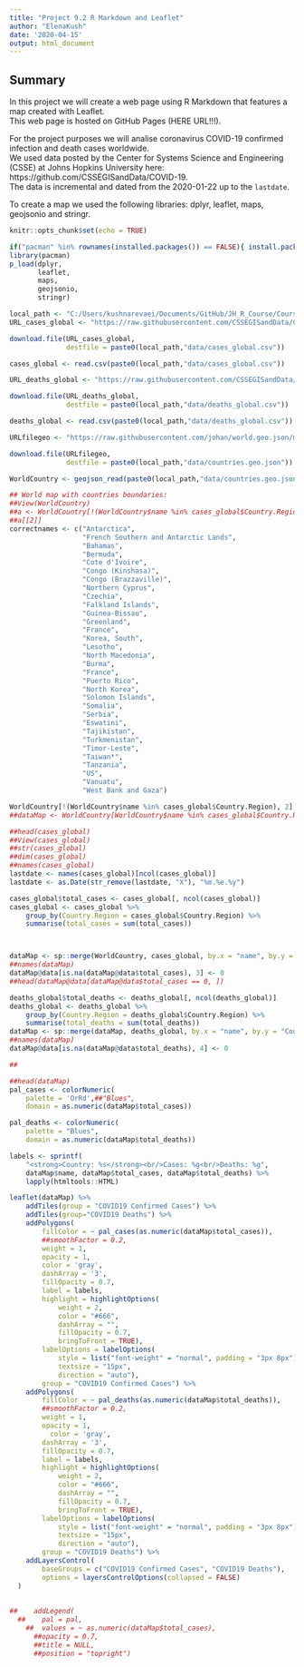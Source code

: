```yaml
---
title: "Project 9.2 R Markdown and Leaflet"
author: "ElenaKush"
date: '2020-04-15'
output: html_document
---
```


## Summary

In this project we will create a web page using R Markdown that features a map created with Leaflet.  
This web page is hosted on GitHub Pages (HERE URL!!!).  

For the project purposes we will analise coronavirus COVID-19 confirmed infection and death cases worldwide.  
We used data posted by the Center for Systems Science and Engineering (CSSE) at Johns Hopkins University here: https://github.com/CSSEGISandData/COVID-19.  
The data is incremental and dated from the 2020-01-22 up to the `lastdate`. 

To create a map we used the following libraries: dplyr, leaflet, maps, geojsonio and stringr.

```r
knitr::opts_chunk$set(echo = TRUE)
```

```r
if("pacman" %in% rownames(installed.packages()) == FALSE){ install.packages("pacman") }
library(pacman)
p_load(dplyr,
       leaflet,
       maps,
       geojsonio, 
       stringr)
```

```r
local_path <- "C:/Users/kushnarevaei/Documents/GitHub/JH_R_Course/Course9/Week2/Project9.2/"
URL_cases_global <- "https://raw.githubusercontent.com/CSSEGISandData/COVID-19/master/csse_covid_19_data/csse_covid_19_time_series/time_series_covid19_confirmed_global.csv"

download.file(URL_cases_global,
              destfile = paste0(local_path,"data/cases_global.csv"))

cases_global <- read.csv(paste0(local_path,"data/cases_global.csv"))

URL_deaths_global <- "https://raw.githubusercontent.com/CSSEGISandData/COVID-19/master/csse_covid_19_data/csse_covid_19_time_series/time_series_covid19_deaths_global.csv"

download.file(URL_deaths_global,
              destfile = paste0(local_path,"data/deaths_global.csv"))

deaths_global <- read.csv(paste0(local_path,"data/deaths_global.csv"))

URLfilegeo <- "https://raw.githubusercontent.com/johan/world.geo.json/master/countries.geo.json"

download.file(URLfilegeo,
              destfile = paste0(local_path,"data/countries.geo.json"))

WorldCountry <- geojson_read(paste0(local_path,"data/countries.geo.json"), what = "sp")
```

```r
## World map with countries boundaries:
##View(WorldCountry)
##a <- WorldCountry[!(WorldCountry$name %in% cases_global$Country.Region), ] ##there are old country names whuch do not correspond to the cases_global dataset 
##a[[2]]
correctnames <- c("Antarctica", 
                  "French Southern and Antarctic Lands", 
                  "Bahamas", 
                  "Bermuda",
                  "Cote d'Ivoire",
                  "Congo (Kinshasa)",
                  "Congo (Brazzaville)",
                  "Northern Cyprus",
                  "Czechia",
                  "Falkland Islands",
                  "Guinea-Bissau",
                  "Greenland",
                  "France",
                  "Korea, South",
                  "Lesotho",
                  "North Macedonia",
                  "Burma",
                  "France",
                  "Puerto Rico",
                  "North Korea",
                  "Solomon Islands",
                  "Somalia",
                  "Serbia",
                  "Eswatini",
                  "Tajikistan",
                  "Turkmenistan",
                  "Timor-Leste",
                  "Taiwan*",
                  "Tanzania",
                  "US",
                  "Vanuatu",
                  "West Bank and Gaza")

WorldCountry[!(WorldCountry$name %in% cases_global$Country.Region), 2] <- correctnames  
##dataMap <- WorldCountry[WorldCountry$name %in% cases_global$Country.Region, ]

##head(cases_global)
##View(cases_global)
##str(cases_global)
##dim(cases_global)
##names(cases_global)
lastdate <- names(cases_global)[ncol(cases_global)]
lastdate <- as.Date(str_remove(lastdate, "X"), "%m.%e.%y")

cases_global$total_cases <- cases_global[, ncol(cases_global)]
cases_global <- cases_global %>%
    group_by(Country.Region = cases_global$Country.Region) %>%
    summarise(total_cases = sum(total_cases))



dataMap <- sp::merge(WorldCountry, cases_global, by.x = "name", by.y = "Country.Region", all = T)
##names(dataMap)
dataMap@data[is.na(dataMap@data$total_cases), 3] <- 0
##head(dataMap@data[dataMap@data$total_cases == 0, ])

deaths_global$total_deaths <- deaths_global[, ncol(deaths_global)]
deaths_global <- deaths_global %>%
    group_by(Country.Region = deaths_global$Country.Region) %>%
    summarise(total_deaths = sum(total_deaths))
dataMap <- sp::merge(dataMap, deaths_global, by.x = "name", by.y = "Country.Region", all = T)
##names(dataMap)
dataMap@data[is.na(dataMap@data$total_deaths), 4] <- 0

##
```


```r

##head(dataMap)
pal_cases <- colorNumeric(
    palette = 'OrRd',##"Blues",
    domain = as.numeric(dataMap$total_cases))

pal_deaths <- colorNumeric(
    palette = "Blues",
    domain = as.numeric(dataMap$total_deaths))

labels <- sprintf(
    "<strong>Country: %s</strong><br/>Cases: %g<br/>Deaths: %g",
    dataMap$name, dataMap$total_cases, dataMap$total_deaths) %>% 
    lapply(htmltools::HTML) 

leaflet(dataMap) %>% 
    addTiles(group = "COVID19 Confirmed Cases") %>% 
    addTiles(group="COVID19 Deaths") %>%
    addPolygons(
        fillColor = ~ pal_cases(as.numeric(dataMap$total_cases)),
        ##smoothFactor = 0.2,
        weight = 1,
        opacity = 1,
        color = 'gray',
        dashArray = '3',
        fillOpacity = 0.7,
        label = labels,
        highlight = highlightOptions(
            weight = 2,
            color = "#666",
            dashArray = "",
            fillOpacity = 0.7,
            bringToFront = TRUE),
        labelOptions = labelOptions(
            style = list("font-weight" = "normal", padding = "3px 8px"),
            textsize = "15px",
            direction = "auto"),
        group = "COVID19 Confirmed Cases") %>%
    addPolygons(
        fillColor = ~ pal_deaths(as.numeric(dataMap$total_deaths)),
        ##smoothFactor = 0.2,
        weight = 1,
        opacity = 1,
          color = 'gray',
        dashArray = '3',
        fillOpacity = 0.7,
        label = labels,
        highlight = highlightOptions(
            weight = 2,
            color = "#666",
            dashArray = "",
            fillOpacity = 0.7,
            bringToFront = TRUE),
        labelOptions = labelOptions(
            style = list("font-weight" = "normal", padding = "3px 8px"),
            textsize = "15px",
            direction = "auto"),
        group = "COVID19 Deaths") %>%
    addLayersControl(
        baseGroups = c("COVID19 Confirmed Cases", "COVID19 Deaths"),
        options = layersControlOptions(collapsed = FALSE)
  )
    
    
##    addLegend(
  ##    pal = pal, 
    ##  values = ~ as.numeric(dataMap$total_cases), 
      ##opacity = 0.7, 
      ##title = NULL,
      ##position = "topright")

```


